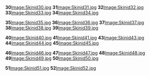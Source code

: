 '''30'''[[/Image:Skinid30.jpg.md|Image:Skinid30.jpg]]
'''31'''[[/Image:Skinid31.jpg.md|Image:Skinid31.jpg]]
'''32'''[[/Image:Skinid32.jpg.md|Image:Skinid32.jpg]]
'''33'''[[/Image:Skinid33.jpg.md|Image:Skinid33.jpg]]
'''34'''[[/Image:Skinid34.jpg.md|Image:Skinid34.jpg]]

'''35'''[[/Image:Skinid35.jpg.md|Image:Skinid35.jpg]]
'''36'''[[/Image:Skinid36.jpg.md|Image:Skinid36.jpg]]
'''37'''[[/Image:Skinid37.jpg.md|Image:Skinid37.jpg]]
'''38'''[[/Image:Skinid38.jpg.md|Image:Skinid38.jpg]]
'''39'''[[/Image:Skinid39.jpg.md|Image:Skinid39.jpg]]

'''40'''[[/Image:Skinid40.jpg.md|Image:Skinid40.jpg]]
'''41'''[[/Image:Skinid41.jpg.md|Image:Skinid41.jpg]]
'''43'''[[/Image:Skinid43.jpg.md|Image:Skinid43.jpg]]
'''44'''[[/Image:Skinid44.jpg.md|Image:Skinid44.jpg]]
'''45'''[[/Image:Skinid45.jpg.md|Image:Skinid45.jpg]]

'''46'''[[/Image:Skinid46.jpg.md|Image:Skinid46.jpg]]
'''47'''[[/Image:Skinid47.jpg.md|Image:Skinid47.jpg]]
'''48'''[[/Image:Skinid48.jpg.md|Image:Skinid48.jpg]]
'''49'''[[/Image:Skinid49.jpg.md|Image:Skinid49.jpg]]
'''50'''[[/Image:Skinid50.jpg.md|Image:Skinid50.jpg]]

'''51'''[[/Image:Skinid51.jpg.md|Image:Skinid51.jpg]]
'''52'''[[/Image:Skinid52.jpg.md|Image:Skinid52.jpg]]